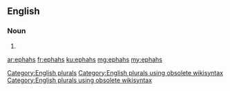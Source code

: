 ==English==

===Noun===
{{head|en}}

# {{plural of|ephah}}

[[Category:English plurals]][[Category:English plurals using obsolete wikisyntax]][[Category:English plurals using obsolete wikisyntax]]

[[ar:ephahs]]
[[fr:ephahs]]
[[ku:ephahs]]
[[mg:ephahs]]
[[my:ephahs]]